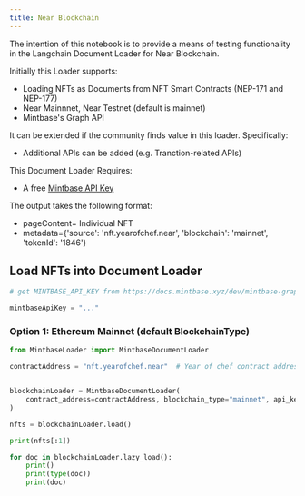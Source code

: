 ```yaml
---
title: Near Blockchain
---
```


The intention of this notebook is to provide a means of testing functionality in the Langchain Document Loader for Near Blockchain.

Initially this Loader supports:

*   Loading NFTs as Documents from NFT Smart Contracts (NEP-171 and NEP-177)
*   Near Mainnnet, Near Testnet (default is mainnet)
*   Mintbase's Graph API

It can be extended if the community finds value in this loader.  Specifically:

*   Additional APIs can be added (e.g. Tranction-related APIs)

This Document Loader Requires:

*   A free [Mintbase API Key](https://docs.mintbase.xyz/dev/mintbase-graph/)

The output takes the following format:

- pageContent= Individual NFT
- metadata=\{'source': 'nft.yearofchef.near', 'blockchain': 'mainnet', 'tokenId': '1846'\}

## Load NFTs into Document Loader


```python
# get MINTBASE_API_KEY from https://docs.mintbase.xyz/dev/mintbase-graph/

mintbaseApiKey = "..."
```

### Option 1: Ethereum Mainnet (default BlockchainType)


```python
from MintbaseLoader import MintbaseDocumentLoader

contractAddress = "nft.yearofchef.near"  # Year of chef contract address


blockchainLoader = MintbaseDocumentLoader(
    contract_address=contractAddress, blockchain_type="mainnet", api_key="omni-site"
)

nfts = blockchainLoader.load()

print(nfts[:1])

for doc in blockchainLoader.lazy_load():
    print()
    print(type(doc))
    print(doc)
```
